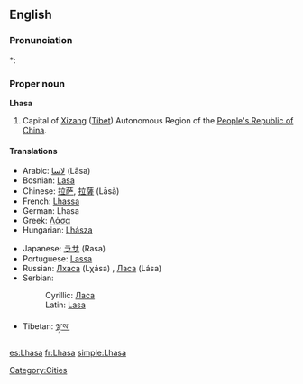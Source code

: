 ==English==

===Pronunciation===
*: {{rhymes|ɑːsə}}

===Proper noun===
'''Lhasa'''

# Capital of [[Xizang]] ([[Tibet]]) Autonomous Region of the [[People's Republic of China]].

====Translations====
{{trans-top|Capital of Xizang (Tibet)}}
* Arabic: [[لاسا]] (Lāsa)
* Bosnian: [[Lasa#Bosnian|Lasa]] {{f}}
* Chinese: [[拉萨]], [[拉薩]] (Lāsà)
* French: [[Lhassa]]
* German: Lhasa
* Greek: [[Λάσα]]
* Hungarian: [[Lhásza]]
{{trans-mid}}
* Japanese: [[ラサ]] (Rasa)
* Portuguese: [[Lassa]]
* Russian: [[Лхаса]] (Lχása) {{f}}, [[Ласа]] (Lása) {{f}}
* Serbian:
*: Cyrillic: [[Ласа#Serbian|Ласа]] {{f}}
*: Latin: [[Lasa#Serbian|Lasa]] {{f}}
* Tibetan: [[ལྷ་ས་]]
{{trans-bottom}}

[[Category:Cities]]

[[es:Lhasa]]
[[fr:Lhasa]]
[[simple:Lhasa]]